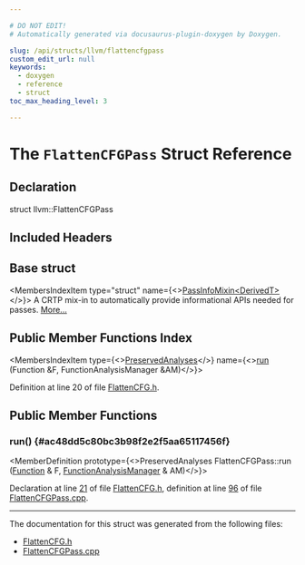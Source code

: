 ```yaml
---

# DO NOT EDIT!
# Automatically generated via docusaurus-plugin-doxygen by Doxygen.

slug: /api/structs/llvm/flattencfgpass
custom_edit_url: null
keywords:
  - doxygen
  - reference
  - struct
toc_max_heading_level: 3

---
```





# The `FlattenCFGPass` Struct Reference

<DoxygenPage pluginConfig={pluginConfig}>



## Declaration

<CodeBlock>struct llvm::FlattenCFGPass</CodeBlock>

## Included Headers

<IncludesList>
<IncludesListItem
  filePath="llvm/Transforms/Scalar/FlattenCFG.h"
  permalink="/docs/api/files/include/include/llvm/include/llvm/transforms/include/llvm/transforms/scalar/flattencfg-h"
  isLocal="true" />
</IncludesList>

## Base struct

<MembersIndex>

<MembersIndexItem
  type="struct"
  name={<><a href="/docs/api/structs/llvm/passinfomixin">PassInfoMixin&lt;DerivedT&gt;</a></>}>
A CRTP mix-in to automatically provide informational APIs needed for passes. <a href="/docs/api/structs/llvm/passinfomixin/#details">More...</a>
</MembersIndexItem>

</MembersIndex>

## Public Member Functions Index

<MembersIndex>

<MembersIndexItem
  type={<><a href="/docs/api/classes/llvm/preservedanalyses">PreservedAnalyses</a></>}
  name={<><a href="#ac48dd5c80bc3b98f2e2f5aa65117456f">run</a> (Function &amp;F, FunctionAnalysisManager &amp;AM)</>}>
</MembersIndexItem>

</MembersIndex>


Definition at line 20 of file <a href="/docs/api/files/include/include/llvm/include/llvm/transforms/include/llvm/transforms/scalar/flattencfg-h">FlattenCFG.h</a>.

<SectionDefinition>

## Public Member Functions

### run() {#ac48dd5c80bc3b98f2e2f5aa65117456f}

<MemberDefinition
  prototype={<>PreservedAnalyses FlattenCFGPass::run (<a href="/docs/api/classes/llvm/function">Function</a> &amp; F, <a href="/docs/api/namespaces/llvm/#adce09a5a0de0e3177eb00e932734af2f">FunctionAnalysisManager</a> &amp; AM)</>}>

Declaration at line <a href="/docs/api/files/include/include/llvm/include/llvm/transforms/include/llvm/transforms/scalar/flattencfg-h/#l00021">21</a> of file <a href="/docs/api/files/include/include/llvm/include/llvm/transforms/include/llvm/transforms/scalar/flattencfg-h">FlattenCFG.h</a>, definition at line <a href="/docs/api/files/lib/lib/transforms/lib/transforms/scalar/flattencfgpass-cpp/#l00096">96</a> of file <a href="/docs/api/files/lib/lib/transforms/lib/transforms/scalar/flattencfgpass-cpp">FlattenCFGPass.cpp</a>.
</MemberDefinition>

</SectionDefinition>

<hr/>

The documentation for this struct was generated from the following files:

<ul>
<li><a href="/docs/api/files/include/include/llvm/include/llvm/transforms/include/llvm/transforms/scalar/flattencfg-h">FlattenCFG.h</a></li>
<li><a href="/docs/api/files/lib/lib/transforms/lib/transforms/scalar/flattencfgpass-cpp">FlattenCFGPass.cpp</a></li>
</ul>

</DoxygenPage>
